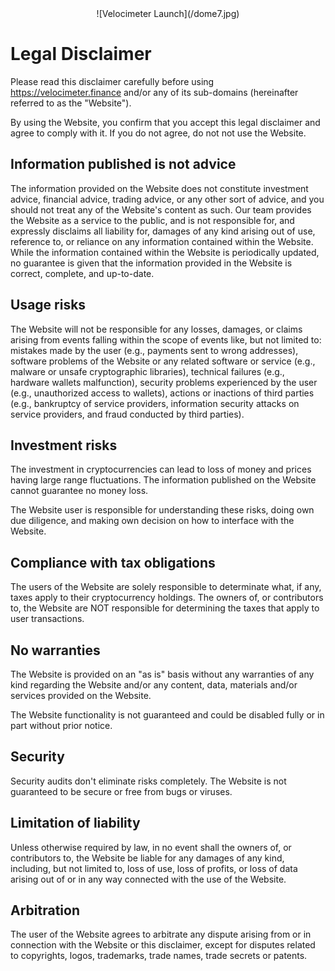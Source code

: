 <div align="center">![Velocimeter Launch](/dome7.jpg)</div>

# Legal Disclaimer

Please read this disclaimer carefully before using https://velocimeter.finance
and/or any of its sub-domains (hereinafter referred to as the "Website").

By using the Website, you confirm that you accept this legal disclaimer and
agree to comply with it. If you do not agree, do not not use the Website.

## Information published is not advice

The information provided on the Website does not constitute investment advice,
financial advice, trading advice, or any other sort of advice, and you should
not treat any of the Website's content as such. Our team provides the Website
as a service to the public, and is not responsible for, and expressly disclaims
all liability for, damages of any kind arising out of use, reference to, or
reliance on any information contained within the Website. While the information
contained within the Website is periodically updated, no guarantee is given
that the information provided in the Website is correct, complete, and
up-to-date.

## Usage risks

The Website will not be responsible for any losses, damages, or claims arising
from events falling within the scope of events like, but not limited to:
mistakes made by the user (e.g., payments sent to wrong addresses), software
problems of the Website or any related software or service (e.g., malware
or unsafe cryptographic libraries), technical failures (e.g., hardware wallets
malfunction), security problems experienced by the user (e.g., unauthorized
access to wallets), actions or inactions of third parties (e.g., bankruptcy of
service providers, information security attacks on service providers, and fraud
conducted by third parties).

## Investment risks

The investment in cryptocurrencies can lead to loss of money and prices having
large range fluctuations. The information published on the Website cannot
guarantee no money loss.

The Website user is responsible for understanding these risks, doing own
due diligence, and making own decision on how to interface with the Website.

## Compliance with tax obligations

The users of the Website are solely responsible to determinate what, if any,
taxes apply to their cryptocurrency holdings. The owners of, or contributors
to, the Website are NOT responsible for determining the taxes that apply to
user transactions.

## No warranties

The Website is provided on an "as is" basis without any warranties of any kind
regarding the Website and/or any content, data, materials and/or services
provided on the Website.

The Website functionality is not guaranteed and could be disabled fully or in
part without prior notice.

## Security

Security audits don't eliminate risks completely. The Website is not guaranteed
to be secure or free from bugs or viruses.

## Limitation of liability

Unless otherwise required by law, in no event shall the owners of, or
contributors to, the Website be liable for any damages of any kind, including,
but not limited to, loss of use, loss of profits, or loss of data arising out
of or in any way connected with the use of the Website.

## Arbitration

The user of the Website agrees to arbitrate any dispute arising from or in
connection with the Website or this disclaimer, except for disputes related to
copyrights, logos, trademarks, trade names, trade secrets or patents.
